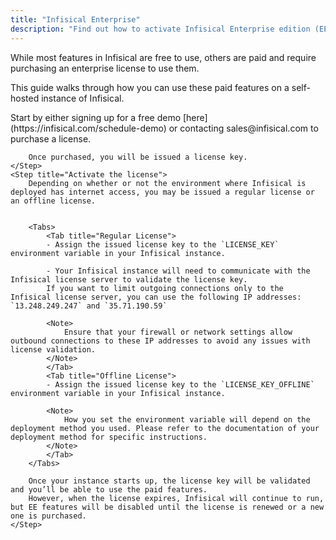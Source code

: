```yaml
---
title: "Infisical Enterprise"
description: "Find out how to activate Infisical Enterprise edition (EE) features."
---
```


While most features in Infisical are free to use, others are paid and require purchasing an enterprise license to use them.

This guide walks through how you can use these paid features on a self-hosted instance of Infisical.

<Steps>
    <Step title="Purchase a license">
        Start by either signing up for a free demo [here](https://infisical.com/schedule-demo) or contacting sales@infisical.com to purchase a license.

        Once purchased, you will be issued a license key.
    </Step>
    <Step title="Activate the license">
        Depending on whether or not the environment where Infisical is deployed has internet access, you may be issued a regular license or an offline license.

        
        <Tabs>
            <Tab title="Regular License">
            - Assign the issued license key to the `LICENSE_KEY` environment variable in your Infisical instance.

            - Your Infisical instance will need to communicate with the Infisical license server to validate the license key. 
            If you want to limit outgoing connections only to the Infisical license server, you can use the following IP addresses: `13.248.249.247` and `35.71.190.59`

            <Note>
                Ensure that your firewall or network settings allow outbound connections to these IP addresses to avoid any issues with license validation.
            </Note>
            </Tab>
            <Tab title="Offline License">
            - Assign the issued license key to the `LICENSE_KEY_OFFLINE` environment variable in your Infisical instance.

            <Note>
                How you set the environment variable will depend on the deployment method you used. Please refer to the documentation of your deployment method for specific instructions.
            </Note>
            </Tab>
        </Tabs>

        Once your instance starts up, the license key will be validated and you’ll be able to use the paid features. 
        However, when the license expires, Infisical will continue to run, but EE features will be disabled until the license is renewed or a new one is purchased.
    </Step>
</Steps>

